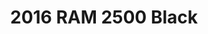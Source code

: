 ---
yrmm: 2103
brand: RAM
year: 2016
model: "2500"
color: Black
title: 2016 RAM 2500 Black
description: Carli suspension, Baja Design lights, Method wheels, Retrax
  bedcover, AEV bumper, Magnaflow exhaust.
alt: 2016 RAM 2500 in Black daily driver with some serious off-road capability
  installed with 4.5” Carli lift kit, Baja Design lights, Method wheels, Retrax
  becover, AEV front bumper, and Magnaflow exhaust.
width: 1407
height: 2500
---